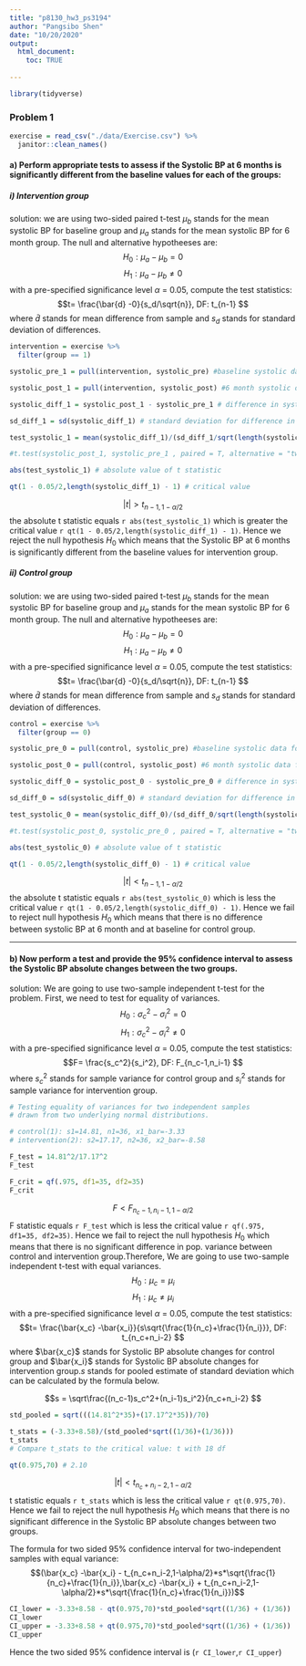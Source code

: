 ```yaml
---
title: "p8130_hw3_ps3194"
author: "Pangsibo Shen"
date: "10/20/2020"
output:
  html_document:
    toc: TRUE
  
---
```


```r
library(tidyverse)
```
### **Problem 1**

```r
exercise = read_csv("./data/Exercise.csv") %>%
  janitor::clean_names()
```

#### **a) Perform appropriate tests to assess if the Systolic BP at 6 months is significantly different from the baseline values for each of the groups:**

##### **i) Intervention group**

solution: 
we are using two-sided paired t-test $\mu_b$ stands for the mean systolic BP for baseline group and $\mu_a$ stands for the mean systolic BP for 6 month group.
The null and alternative hypotheeses are:
$$H_0: \mu_{a}- \mu_b = 0$$
$$H_1: \mu_{a}- \mu_b \neq 0$$
with a pre-specified significance level $\alpha$ = 0.05, compute the test statistics:
$$t= \frac{\bar{d} -0}{s_d/\sqrt{n}}, DF: t_{n-1} $$
where $\bar{d}$ stands for mean difference from sample and $s_d$ stands for standard deviation of differences.

```r
intervention = exercise %>%
  filter(group == 1)

systolic_pre_1 = pull(intervention, systolic_pre) #baseline systolic data for intervention group

systolic_post_1 = pull(intervention, systolic_post) #6 month systolic data for intervention group

systolic_diff_1 = systolic_post_1 - systolic_pre_1 # difference in systolic BP

sd_diff_1 = sd(systolic_diff_1) # standard deviation for difference in systolic BP

test_systolic_1 = mean(systolic_diff_1)/(sd_diff_1/sqrt(length(systolic_diff_1))) 

#t.test(systolic_post_1, systolic_pre_1 , paired = T, alternative = "two.sided")
```

```r
abs(test_systolic_1) # absolute value of t statistic

qt(1 - 0.05/2,length(systolic_diff_1) - 1) # critical value
```
$$|t| > t_{n-1, 1- \alpha/2} $$
the absolute t statistic equals `r abs(test_systolic_1)` which is greater the critical value `r qt(1 - 0.05/2,length(systolic_diff_1) - 1)`. Hence we reject the null hypothesis $H_0$ which means that the Systolic BP at 6 months is significantly different from the baseline values for intervention group.

##### **ii) Control group**

solution: 
we are using two-sided paired t-test $\mu_b$ stands for the mean systolic BP for baseline group and $\mu_a$ stands for the mean systolic BP for 6 month group.
The null and alternative hypotheeses are:
$$H_0: \mu_{a}- \mu_b = 0$$
$$H_1: \mu_{a}- \mu_b \neq 0$$
with a pre-specified significance level $\alpha$ = 0.05, compute the test statistics:
$$t= \frac{\bar{d} -0}{s_d/\sqrt{n}}, DF: t_{n-1} $$
where $\bar{d}$ stands for mean difference from sample and $s_d$ stands for standard deviation of differences.

```r
control = exercise %>%
  filter(group == 0)

systolic_pre_0 = pull(control, systolic_pre) #baseline systolic data for control group

systolic_post_0 = pull(control, systolic_post) #6 month systolic data for control group

systolic_diff_0 = systolic_post_0 - systolic_pre_0 # difference in systolic BP

sd_diff_0 = sd(systolic_diff_0) # standard deviation for difference in systolic BP

test_systolic_0 = mean(systolic_diff_0)/(sd_diff_0/sqrt(length(systolic_diff_0))) 

#t.test(systolic_post_0, systolic_pre_0 , paired = T, alternative = "two.sided")
```

```r
abs(test_systolic_0) # absolute value of t statistic

qt(1 - 0.05/2,length(systolic_diff_0) - 1) # critical value
```
$$|t| < t_{n-1, 1- \alpha/2} $$
the absolute t statistic equals `r abs(test_systolic_0)` which is less the critical value `r qt(1 - 0.05/2,length(systolic_diff_0) - 1)`. Hence we fail to reject null hypothesis $H_0$ which means that there is no difference between systolic BP at 6 month and at baseline for control group.

---------------------

#### **b)  Now perform a test and provide the 95% confidence interval to assess the Systolic BP absolute changes between the two groups.**

solution: 
We are going to use two-sample independent t-test for the problem. First, we need to test for equality of variances. 
$$H_0: \sigma_{c}^2- \sigma_i^2 = 0$$
$$H_1: \sigma_{c}^2- \sigma_i^2 \neq 0$$
with a pre-specified significance level $\alpha$ = 0.05, compute the test statistics:
$$F= \frac{s_c^2}{s_i^2}, DF: F_{n_c-1,n_i-1} $$
where $s_c^2$ stands for sample variance for control group and $s_i^2$ stands for sample variance for intervention group.
```r
# Testing equality of variances for two independent samples
# drawn from two underlying normal distributions.

# control(1): s1=14.81, n1=36, x1_bar=-3.33
# intervention(2): s2=17.17, n2=36, x2_bar=-8.58

F_test = 14.81^2/17.17^2
F_test

F_crit = qf(.975, df1=35, df2=35) 
F_crit
```
$$F <  F_{n_c-1,n_i-1,1-\alpha/2} $$
F statistic equals `r F_test` which is less the critical value `r qf(.975, df1=35, df2=35)`. Hence we fail to reject the null hypothesis $H_0$ which means that there is no significant difference in pop. variance between control and intervention group.Therefore, We are going to use two-sample independent t-test with equal variances.
$$H_0: \mu_{c}= \mu_i$$
$$H_1: \mu_{c} \neq \mu_i$$
with a pre-specified significance level $\alpha$ = 0.05, compute the test statistics:
$$t= \frac{\bar{x_c} -\bar{x_i}}{s\sqrt{\frac{1}{n_c}+\frac{1}{n_i}}}, DF: t_{n_c+n_i-2} $$
where $\bar{x_c}$ stands for Systolic BP absolute changes for control group and $\bar{x_i}$ stands for Systolic BP absolute changes for intervention group.$s$ stands for pooled estimate of standard deviation which can be calculated by the formula below.

$$s = \sqrt\frac{(n_c-1)s_c^2+(n_i-1)s_i^2}{n_c+n_i-2} $$

```r
std_pooled = sqrt(((14.81^2*35)+(17.17^2*35))/70)

t_stats = (-3.33+8.58)/(std_pooled*sqrt((1/36)+(1/36)))
t_stats
# Compare t_stats to the critical value: t with 18 df

qt(0.975,70) # 2.10

```
$$|t| < t_{n_c+n_i-2,1-\alpha/2}$$
t statistic equals `r t_stats` which is less the critical value `r qt(0.975,70)`. Hence we fail to reject the null hypothesis $H_0$ which means that there is no significant difference in the Systolic BP
absolute changes between two groups.

The formula for two sided 95% confidence interval for two-independent samples with equal variance:
$$(\bar{x_c} -\bar{x_i} - t_{n_c+n_i-2,1-\alpha/2}*s*\sqrt{\frac{1}{n_c}+\frac{1}{n_i}},\bar{x_c} -\bar{x_i} + t_{n_c+n_i-2,1-\alpha/2}*s*\sqrt{\frac{1}{n_c}+\frac{1}{n_i}})$$

```r
CI_lower = -3.33+8.58 - qt(0.975,70)*std_pooled*sqrt((1/36) + (1/36))
CI_lower
CI_upper = -3.33+8.58 + qt(0.975,70)*std_pooled*sqrt((1/36) + (1/36))
CI_upper
```
Hence the two sided 95% confidence interval is (`r CI_lower`,`r CI_upper`)







